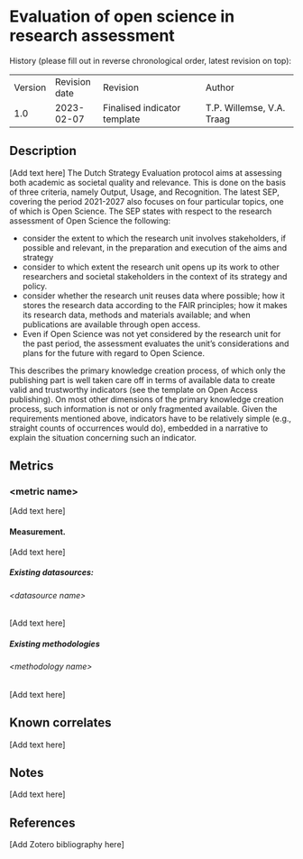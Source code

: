 # Evaluation of open science in research assessment

History (please fill out in reverse chronological order, latest revision
on top):

|         |               |                              |                           |
| ------- | ------------- | ---------------------------- | ------------------------- |
| Version | Revision date | Revision                     | Author                    |
| 1.0     | 2023-02-07    | Finalised indicator template | T.P. Willemse, V.A. Traag |

## Description

\[Add text here\] The Dutch Strategy Evaluation protocol aims at
assessing both academic as societal quality and relevance. This is done
on the basis of three criteria, namely Output, Usage, and Recognition.
The latest SEP, covering the period 2021-2027 also focuses on four
particular topics, one of which is Open Science. The
<span id="_Int_xKrMZ5FL"></span>SEP states with respect to the research
assessment of Open Science the following:

  - consider the extent to which the research unit involves
    stakeholders, if possible and relevant, in the preparation and
    execution of the aims and strategy
  - consider to which extent the research unit opens up its work to
    other researchers and societal stakeholders in the context of its
    strategy and policy.
  - consider whether the research unit reuses data where possible; how
    it stores the research data according to the FAIR principles; how it
    makes its research data, methods and materials available; and when
    publications are available through open access.
  - Even if Open Science was not yet considered by the research unit for
    the past period, the assessment evaluates the unit’s considerations
    and plans for the future with regard to Open Science.

This describes the primary knowledge creation process, of which only the
publishing part is well taken care off in terms of available data to
create valid and trustworthy indicators (see the template on Open Access
publishing). On most other dimensions of the primary knowledge creation
process, such information is not or only fragmented available. Given the
requirements mentioned above, indicators have to be relatively simple
(e.g., straight counts of occurrences would do), embedded in a narrative
to explain the situation concerning such an indicator.

## Metrics

### \<metric name\>

\[Add text here\]

#### Measurement.

\[Add text here\]

##### Existing datasources:

###### \<datasource name\>

\[Add text here\]

##### Existing methodologies

###### \<methodology name\>

\[Add text here\]

## Known correlates

\[Add text here\]

## Notes

\[Add text here\]

## References

\[Add Zotero bibliography here\]
